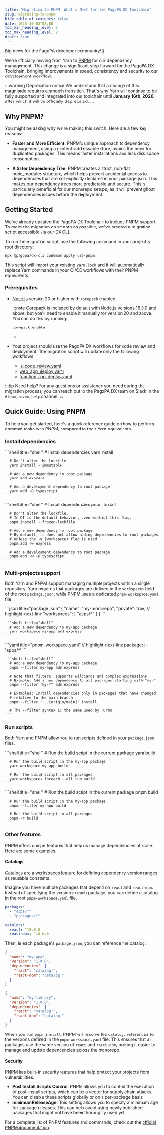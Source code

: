 ```yaml
---
title: "Migrating to PNPM: What's Next for the PagoPA DX Toolchain"
slug: migrating-to-pnpm
hide_table_of_contents: false
date: 2025-10-03T08:00
toc_min_heading_level: 2
toc_max_heading_level: 2
draft: true
---
```



Big news for the PagoPA developer community! 🎉

We're officially moving from Yarn to
[PNPM](https://pagopa.github.io/technology-radar/tools/pnpm.html) for our
dependency management. This change is a significant step forward for the PagoPA
DX Toolchain, bringing improvements in speed, consistency and security to our
development workflow.

:::warning Deprecation notice We understand that a change of this magnitude
requires a smooth transition. That's why Yarn will continue to be fully
supported and integrated into our toolchain until **January 16th, 2026**, after
which it will be officially deprecated. :::

## Why PNPM?

You might be asking why we're making this switch. Here are a few key reasons:

- **Faster and More Efficient**: PNPM's unique approach to dependency
  management, using a content-addressable store, avoids the need for duplicated
  packages. This means faster installations and less disk space consumption.

- **A Safer Dependency Tree**: PNPM creates a strict, non-flat node_modules
  structure, which helps prevent accidental access to dependencies that are not
  explicitly declared in your package.json. This makes our dependency trees more
  predictable and secure. This is particularly beneficial for our monorepo
  setups, as it will prevent ghost dependencies issues before the deployment.

## Getting Started

We've already updated the PagoPA DX Toolchain to include PNPM support. To make
the migration as smooth as possible, we've created a migration script accessible
via our DX CLI.

To run the migration script, use the following command in your project's root
directory:

```shell
npx @pagopa/dx-cli codemod apply use-pnpm
```

This script will import your existing `yarn.lock` and it will automatically
replace Yarn commands in your CI/CD workflows with their PNPM equivalents.

### Prerequisites

- [Node.js](https://nodejs.org/) version 20 or higher with `corepack` enabled.

  :::note Corepack is included by default with Node.js versions 16.9.0 and
  above, but you'll need to enable it manually for version 20 and above. You can
  do this by running:

  ```shell
  corepack enable
  ```

  :::

- Your project should use the PagoPA DX workflows for code review and
  deployment. The migration script will update only the following workflows:
  - [js_code_review.yaml](../docs/pipelines/code-review.md)
  - [web_app_deploy.yaml](../docs/pipelines/web-app-deploy.md)
  - [function_app_deploy.yaml](../docs/pipelines/function-app-deploy.md)

:::tip Need help? For any questions or assistance you need during the migration
process, you can reach out to the PagoPA DX team on Slack in the
`#team_devex_help` channel. :::

## Quick Guide: Using PNPM

To help you get started, here's a quick reference guide on how to perform common
tasks with PNPM, compared to their Yarn equivalents.

### Install dependencies

<Tabs>
  <TabItem value="yarn" label="Yarn" default>
    ```shell title="shell"
      # Install dependencies
      yarn install

      # Don't alter the lockfile
      yarn install --immutable

      # Add a new dependency to root package
      yarn add express

      # Add a development dependency to root package
      yarn add -D typescript
    ```

  </TabItem>
  <TabItem value="pnpm" label="PNPM">
    ```shell title="shell"
      # Install dependencies
      pnpm install

      # Don't alter the lockfile.
      # In CI is the default behavior, even without this flag.
      pnpm install --frozen-lockfile

      # Add a new dependency to root package
      # By default, it does not allow adding dependencies to root packages
      # unless the -w (workspace) flag is used
      pnpm add -w express

      # Add a development dependency to root package
      pnpm add -w -D typescript
    ```

  </TabItem>
</Tabs>

### Multi-projects support

Both Yarn and PNPM support managing multiple projects within a single
repository. Yarn requires that packages are defined in the `workspaces` field of
the root `package.json`, while PNPM uses a dedicated `pnpm-workspace.yaml` file.

<Tabs>
  <TabItem value="yarn" label="Yarn" default>
    ```json title="package.json"
      {
        "name": "my-monorepo",
        "private": true,
        // highlight-next-line
        "workspaces": [
          "apps/*"
        ]
      }
    ```

    ```shell title="shell"
      # Add a new dependency to my-app package
      yarn workspace my-app add express
    ```

  </TabItem>
  <TabItem value="pnpm" label="PNPM">
    ```yaml title="pnpm-workspace.yaml"
      // highlight-next-line
      packages:
        - 'apps/*'
    ```

    ```shell title="shell"
      # Add a new dependency to my-app package
      pnpm --filter my-app add express

      # Note that filters, supports wildcards and complex expressions
      # Example: Add a new dependency to all packages starting with "my-"
      pnpm --filter "my-*" add express

      # Examples: Install dependencies only in packages that have changed
      # relative to the main branch
      pnpm --filter "...[origin/main]" install

      # The --filter syntax is the same used by Turbo
    ```

  </TabItem>
</Tabs>

### Run scripts

Both Yarn and PNPM allow you to run scripts defined in your `package.json`
files.

<Tabs>
  <TabItem value="yarn" label="Yarn" default>
    ```shell title="shell"
      # Run the build script in the current package
      yarn build

      # Run the build script in the my-app package
      yarn workspace my-app build

      # Run the build script in all packages
      yarn workspaces foreach --all run build
    ```

  </TabItem>
  <TabItem value="pnpm" label="PNPM">
    ```shell title="shell"
      # Run the build script in the current package
      pnpm build

      # Run the build script in the my-app package
      pnpm --filter my-app build

      # Run the build script in all packages
      pnpm -r build
    ```

  </TabItem>
</Tabs>

### Other features

PNPM offers unique features that help us manage dependencies at scale. Here are
some examples.

#### Catalogs

[Catalogs](https://pnpm.io/catalogs) are a workspaces feature for defining
dependency version ranges as reusable constants.

Imagine you have multiple packages that depend on `react` and `react-dom`.
Instead of specifying the version in each package, you can define a catalog in
the root `pnpm-workspace.yaml` file.

```yaml title="pnpm-workspace.yaml"
packages:
  - "apps/*"
  - "packages/*"

catalogs:
  react: ^18.0.0
  react-dom: ^18.0.0
```

Then, in each package's `package.json`, you can reference the catalog:

```json title="apps/my-app/package.json"
{
  "name": "my-app",
  "version": "1.0.0",
  "dependencies": {
    "react": "catalog:",
    "react-dom": "catalog:"
  }
}
```

```json title="packages/my-library/package.json"
{
  "name": "my-library",
  "version": "1.0.0",
  "dependencies": {
    "react": "catalog:",
    "react-dom": "catalog:"
  }
}
```

When you run `pnpm install`, PNPM will resolve the `catalog:` references to the
versions defined in the `pnpm-workspace.yaml` file. This ensures that all
packages use the same version of `react` and `react-dom`, making it easier to
manage and update dependencies across the monorepo.

#### Security

PNPM has built-in security features that help protect your projects from
vulnerabilities.

- **Post Install Scripts Control**: PNPM allows you to control the execution of
  post-install scripts, which can be a vector for supply chain attacks. You can
  disable these scripts globally or on a per-package basis.
- **minimumReleaseAge**: This setting allows you to specify a minimum age for
  package releases. This can help avoid using newly published packages that
  might not have been thoroughly used yet.

For a complete list of PNPM features and commands, check out the
[official PNPM documentation](https://pnpm.io/).

